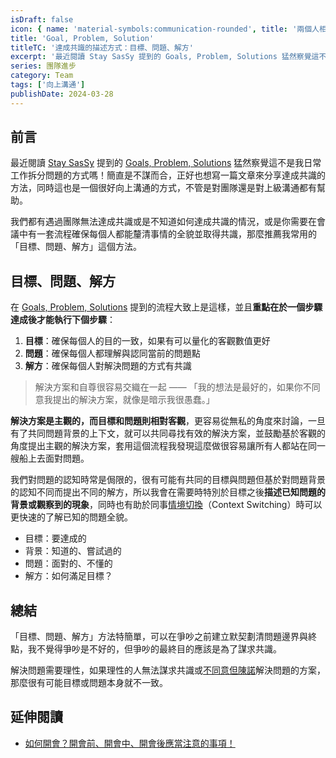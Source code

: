 ```yaml
---
isDraft: false
icon: { name: 'material-symbols:communication-rounded', title: '兩個人相互溝通符號' }
title: 'Goal, Problem, Solution'
titleTC: '達成共識的描述方式：目標、問題、解方'
excerpt: '最近閱讀 Stay SasSy 提到的 Goals, Problem, Solutions 猛然察覺這不是我日常工作拆分問題的方式嗎！簡直是不謀而合，正好也想寫一篇文章來分享這個達成共識的方法，同時這也是一個很好向上溝通的方式，不管是對團隊還是對上級溝通都有幫助。'
series: 團隊進步
category: Team
tags: ['向上溝通']
publishDate: 2024-03-28
---
```


## 前言

最近閱讀 [Stay SasSy](https://staysaasy.com/) 提到的 [Goals, Problem, Solutions](https://staysaasy.com/management/2021/07/24/goals-problems-solutions.html) 猛然察覺這不是我日常工作拆分問題的方式嗎！簡直是不謀而合，正好也想寫一篇文章來分享達成共識的方法，同時這也是一個很好向上溝通的方式，不管是對團隊還是對上級溝通都有幫助。

我們都有遇過團隊無法達成共識或是不知道如何達成共識的情況，或是你需要在會議中有一套流程確保每個人都能釐清事情的全貌並取得共識，那麼推薦我常用的「目標、問題、解方」這個方法。

## 目標、問題、解方

在 [Goals, Problem, Solutions](https://staysaasy.com/management/2021/07/24/goals-problems-solutions.html) 提到的流程大致上是這樣，並且**重點在於一個步驟達成後才能執行下個步驟**：

1. **目標**：確保每個人的目的一致，如果有可以量化的客觀數值更好
2. **問題**：確保每個人都理解與認同當前的問題點
3. **解方**：確保每個人對解決問題的方式有共識

> 解決方案和自尊很容易交織在一起 —— 「我的想法是最好的，如果你不同意我提出的解決方案，就像是暗示我很愚蠢。」

**解決方案是主觀的，而目標和問題則相對客觀**，更容易從無私的角度來討論，一旦有了共同問題背景的上下文，就可以共同尋找有效的解決方案，並鼓勵基於客觀的角度提出主觀的解決方案，套用這個流程我發現這麼做很容易讓所有人都站在同一艘船上去面對問題。

我們對問題的認知時常是侷限的，很有可能有共同的目標與問題但基於對問題背景的認知不同而提出不同的解方，所以我會在需要時特別於目標之後**描述已知問題的背景或觀察到的現象**，同時也有助於同事[情境切換](https://staysaasy.com/leadership/2023/09/24/dont-bring-me-problems-bring-me-solutions.html#context-switching)（Context Switching）時可以更快速的了解已知的問題全貌。

- 目標：要達成的
- 背景：知道的、嘗試過的
- 問題：面對的、不懂的
- 解方：如何滿足目標？

## 總結

「目標、問題、解方」方法特簡單，可以在爭吵之前建立默契劃清問題邊界與終點，我不覺得爭吵是不好的，但爭吵的最終目的應該是為了謀求共識。

解決問題需要理性，如果理性的人無法謀求共識或[不同意但陳諾](https://en.wikipedia.org/wiki/Disagree_and_commit)解決問題的方案，那麼很有可能目標或問題本身就不一致。

## 延伸閱讀

- [如何開會？開會前、開會中、開會後應當注意的事項！](/post/how-to-drive-meetings)
